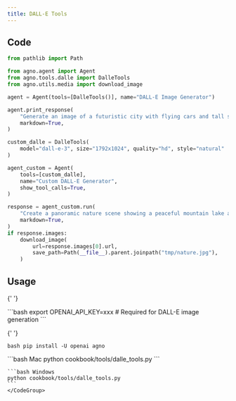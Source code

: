 ```yaml
---
title: DALL-E Tools
---
```


## Code

```python cookbook/tools/dalle_tools.py
from pathlib import Path

from agno.agent import Agent
from agno.tools.dalle import DalleTools
from agno.utils.media import download_image

agent = Agent(tools=[DalleTools()], name="DALL-E Image Generator")

agent.print_response(
    "Generate an image of a futuristic city with flying cars and tall skyscrapers",
    markdown=True,
)

custom_dalle = DalleTools(
    model="dall-e-3", size="1792x1024", quality="hd", style="natural"
)

agent_custom = Agent(
    tools=[custom_dalle],
    name="Custom DALL-E Generator",
    show_tool_calls=True,
)

response = agent_custom.run(
    "Create a panoramic nature scene showing a peaceful mountain lake at sunset",
    markdown=True,
)
if response.images:
    download_image(
        url=response.images[0].url,
        save_path=Path(__file__).parent.joinpath("tmp/nature.jpg"),
    )
```

## Usage

<Steps>
  <Snippet file="create-venv-step.mdx" />

{' '}

<Step title="Set your API key">
  ```bash export OPENAI_API_KEY=xxx # Required for DALL-E image generation ```
</Step>

{' '}

<Step title="Install libraries">```bash pip install -U openai agno ```</Step>

  <Step title="Run Agent">
    <CodeGroup>
    ```bash Mac
    python cookbook/tools/dalle_tools.py
    ```

    ```bash Windows
    python cookbook/tools/dalle_tools.py
    ```
    </CodeGroup>

  </Step>
</Steps>
